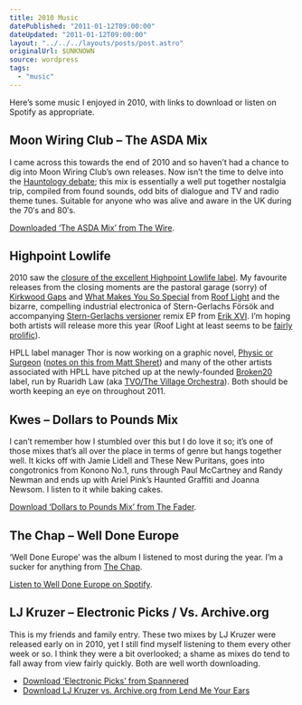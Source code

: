 ```yaml
---
title: 2010 Music
datePublished: "2011-01-12T09:00:00"
dateUpdated: "2011-01-12T09:00:00"
layout: "../../../layouts/posts/post.astro"
originalUrl: $UNKNOWN
source: wordpress
tags:
  - "music"
---
```



Here’s some music I enjoyed in 2010, with links to download or listen on Spotify as appropriate.

## Moon Wiring Club – The ASDA Mix

I came across this towards the end of 2010 and so haven’t had a chance to dig into Moon Wiring Club’s own releases. Now isn’t the time to delve into the [Hauntology debate](http://pennyred.blogspot.com/2010/04/adventures-in-hipsterland.html); this mix is essentially a well put together nostalgia trip, compiled from found sounds, odd bits of dialogue and TV and radio theme tunes. Suitable for anyone who was alive and aware in the UK during the 70′s and 80′s.

[Downloaded ‘The ASDA Mix’ from The Wire](http://www.thewire.co.uk/articles/3623/).

## Highpoint Lowlife

2010 saw the [closure of the excellent Highpoint Lowlife label](http://drownedinsound.com/in_depth/4140760-the-story-of-highpoint-lowlife). My favourite releases from the closing moments are the pastoral garage (sorry) of [Kirkwood Gaps](http://open.spotify.com/album/3IW8emqE8moAT38O2I8X0M) and [What Makes You So Special](http://open.spotify.com/album/4KlJxNr52AozH5b0LqF8V0) from [Roof Light](http://soundcloud.com/rooflight) and the bizarre, compelling industrial electronica of Stern-Gerlachs Försök and accompanying [Stern-Gerlachs versioner](http://open.spotify.com/album/7iq1kWdfI3WBwtthEQ2afj) remix EP from [Erik XVI](http://www.erikxvi.eu/). I’m hoping both artists will release more this year (Roof Light at least seems to be [fairly prolific](http://www.discogs.com/artist/Roof+Light)).

HPLL label manager Thor is now working on a graphic novel, [Physic or Surgeon](http://drawingb0ard.blogspot.com/) ([notes on this from Matt Sheret](http://matthewsheret.com/2010/11/15/physic-or-surgery/)) and many of the other artists associated with HPLL have pitched up at the newly-founded [Broken20](http://www.broken20.com/) label, run by Ruaridh Law (aka [TVO/The Village Orchestra](http://ruaridh.marciablaine.com/)). Both should be worth keeping an eye on throughout 2011.

## Kwes – Dollars to Pounds Mix

I can’t remember how I stumbled over this but I do love it so; it’s one of those mixes that’s all over the place in terms of genre but hangs together well. It kicks off with Jamie Lidell and These New Puritans, goes into congotronics from Konono No.1, runs through Paul McCartney and Randy Newman and ends up with Ariel Pink’s Haunted Graffiti and Joanna Newsom. I listen to it while baking cakes.

[Download ‘Dollars to Pounds Mix’ from The Fader](http://www.thefader.com/2010/06/17/dollars-to-pounds-kwes/).

## The Chap – Well Done Europe

<Vimeo id="https://vimeo.com/13879808" />

‘Well Done Europe’ was the album I listened to most during the year. I’m a sucker for anything from [The Chap](http://www.thechap.org/).

[Listen to Well Done Europe on Spotify](http://open.spotify.com/album/21x18AbLQl5gmMBcKb4u7J).

## LJ Kruzer – Electronic Picks / Vs. Archive.org

This is my friends and family entry. These two mixes by LJ Kruzer were released early on in 2010, yet I still find myself listening to them every other week or so. I think they were a bit overlooked; a shame as mixes do tend to fall away from view fairly quickly. Both are well worth downloading.

- [Download ‘Electronic Picks’ from Spannered](http://www.spannered.org/radio/1664/)
- [Download LJ Kruzer vs. Archive.org from Lend Me Your Ears](http://earslend.blogspot.com/2010/03/too-much-free.html)
